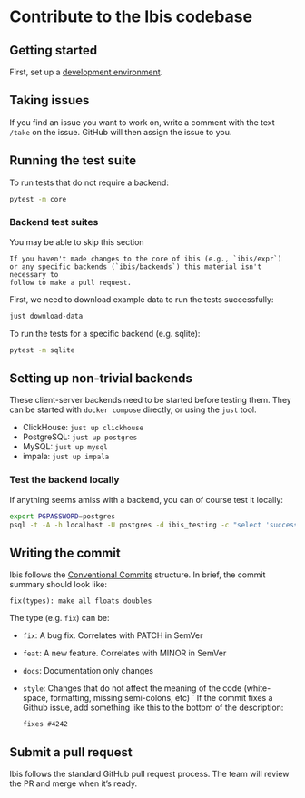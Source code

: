 # Contribute to the Ibis codebase

## Getting started

First, set up a [development environment](./01_environment.qmd).

## Taking issues

If you find an issue you want to work on, write a comment with the text
`/take` on the issue. GitHub will then assign the issue to you.

## Running the test suite

To run tests that do not require a backend:

```sh
pytest -m core
```

### Backend test suites

:::{.callout-tip}
You may be able to skip this section
:::

    If you haven't made changes to the core of ibis (e.g., `ibis/expr`)
    or any specific backends (`ibis/backends`) this material isn't necessary to
    follow to make a pull request.

First, we need to download example data to run the tests successfully:

```sh
just download-data
```

To run the tests for a specific backend (e.g. sqlite):

```sh
pytest -m sqlite
```

## Setting up non-trivial backends

These client-server backends need to be started before testing them.
They can be started with `docker compose` directly, or using the `just` tool.

- ClickHouse: `just up clickhouse`
- PostgreSQL: `just up postgres`
- MySQL: `just up mysql`
- impala: `just up impala`

### Test the backend locally

If anything seems amiss with a backend, you can of course test it locally:

```sh
export PGPASSWORD=postgres
psql -t -A -h localhost -U postgres -d ibis_testing -c "select 'success'"
```

## Writing the commit

Ibis follows the [Conventional Commits](https://www.conventionalcommits.org/) structure.
In brief, the commit summary should look like:

    fix(types): make all floats doubles

The type (e.g. `fix`) can be:

- `fix`: A bug fix. Correlates with PATCH in SemVer
- `feat`: A new feature. Correlates with MINOR in SemVer
- `docs`: Documentation only changes
- `style`: Changes that do not affect the meaning of the code (white-space, formatting, missing semi-colons, etc)
  `
  If the commit fixes a Github issue, add something like this to the bottom of the description:

      fixes #4242

## Submit a pull request

Ibis follows the standard GitHub pull request process. The team will review the PR and merge when it's ready.
